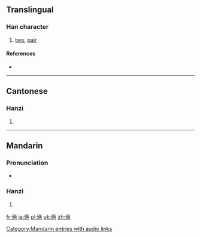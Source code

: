 {{also|倆}}
==Translingual==

===Han character===
{{Han char|rn=9|rad=人|as=07|sn=9|four=|canj=人一人月 (OMOB)}}

# [[two]], [[pair]]

====References====
* {{Han ref|kx=0106.041|hdz=10158.030|uh=4FE9|ud=20457}}

----

==Cantonese==

===Hanzi===
{{yue-hanzi|jyut=|y=leung5|tra=倆}}

# {{defn|lang=yue|sort=人07}}

----

==Mandarin==

===Pronunciation===
* {{audio|zh-liǎ.ogg|audio}}

===Hanzi===
{{cmn-hanzi|tra=倆|pin=[[liǎ]] ([[lia3]])|wg=lia<sup>3</sup>}}

# {{defn|lang=cmn|sort=人07}}

[[Category:Mandarin entries with audio links]]

[[fr:俩]]
[[ja:俩]]
[[pl:俩]]
[[uk:俩]]
[[zh:俩]]